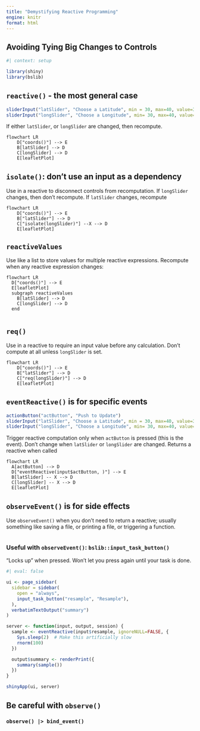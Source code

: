 ```yaml
---
title: "Demystifying Reactive Programming"
engine: knitr
format: html
---
```


## Avoiding Tying Big Changes to Controls

```r
#| context: setup

library(shiny)
library(bslib)
```

## `reactive()` - the most general case

```r
sliderInput("latSlider", "Choose a Latitude", min = 30, max=40, value=35)
sliderInput("longSlider", "Choose a Longitude", min= 30, max=40, value=35)
```

If either `latSlider`, or `longSlider` are changed, then recompute.

```mermaid
flowchart LR
    D["coords()"] --> E
    B[latSlider] --> D
    C[longSlider] --> D
    E[leafletPlot]
```

## `isolate()`: don't use an input as a dependency

Use in a reactive to disconnect controls from recomputation. If `longSlider` changes, then don't recompute. If `latSlider` changes, recompute

```mermaid
flowchart LR
    D["coords()"] --> E
    B["latSlider"] --> D
    C["isolate(longSlider)"] --X --> D
    E[leafletPlot]
```

## `reactiveValues`

Use like a list to store values for multiple reactive expressions. Recompute when any reactive expression changes:


```mermaid
flowchart LR
  D["coords()"] --> E
  E[leafletPlot]
  subgraph reactiveValues
    B[latSlider] --> D
    C[longSlider] --> D
  end
  
```

## `req()`

Use in a reactive to require an input value before any calculation. Don't compute at all unless `longSlider` is set.


```mermaid
flowchart LR
    D["coords()"] --> E
    B["latSlider"] --> D
    C["req(longSlider)"] --> D
    E[leafletPlot]
```


## `eventReactive()` is for specific events

```r
actionButton("actButton", "Push to Update")
sliderInput("latSlider", "Choose a Latitude", min = 30, max=40, value=35)
sliderInput("longSlider", "Choose a Longitude", min= 30, max=40, value=35)
```

Trigger reactive computation only when `actButton` is pressed (this is the event). Don't change when `latSlider` or `longSlider` are changed. Returns a reactive when called

```mermaid
flowchart LR
  A[actButton] --> D
  D["eventReactive(input$actButton, )"] --> E
  B[latSlider] -- X --> D
  C[longSlider] -- X --> D
  E[leafletPlot]
```


## `observeEvent()` is for side effects

Use `observeEvent()` when you don't need to return a reactive; usually something like saving a file, or printing a file, or triggering a function.


```r

```

### Useful with `observeEvent()`: `bslib::input_task_button()`

"Locks up" when pressed. Won't let you press again until your task is done. 


```r
#| eval: false

ui <- page_sidebar(
  sidebar = sidebar(
    open = "always",
    input_task_button("resample", "Resample"),
  ),
  verbatimTextOutput("summary")
)

server <- function(input, output, session) {
  sample <- eventReactive(input$resample, ignoreNULL=FALSE, {
    Sys.sleep(2)  # Make this artificially slow
    rnorm(100)
  })

  output$summary <- renderPrint({
    summary(sample())
  })
}

shinyApp(ui, server)
```


## Be careful with `observe()`

### `observe() |> bind_event()`
